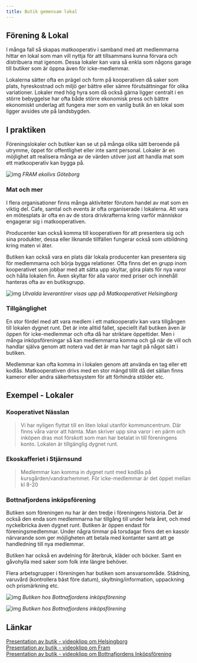 ```yaml
---
title: Butik gemensam lokal
---
```


## Förening & Lokal

I många fall så skapas matkooperativ i samband med att medlemmarna hittar en lokal som man vill nyttja för att tillsammans kunna förvara och distribuera mat igenom. Dessa lokaler kan vara så enkla som någons garage till butiker som är öppna även för icke-medlemmar.

Lokalerna sätter ofta en prägel och form på kooperativen då saker som plats, hyreskostnad och miljö ger bättre eller sämre förutsättningar för olika variationer. Lokaler med hög hyra som då också gärna ligger centralt i en större bebyggelse har ofta både större ekonomisk press och bättre ekonomiskt underlag att fungera mer som en vanlig butik än en lokal som ligger avsides ute på landsbygden.

## I praktiken

Föreningslokaler och butiker kan se ut på många olika sätt beroende på utrymme, öppet för offentlighet eller inte samt personal. Lokaler är en möjlighet att realisera många av de värden utöver just att handla mat som ett matkooperativ kan bygga på.

![img](/img/fram2020.jpg)
_FRAM ekolivs Göteborg_

### Mat och mer

I flera organisationer finns många aktiviteter förutom handel av mat som en viktig del. Cafe, samtal och events är ofta organiserade i lokalerna. Att vara en mötesplats är ofta en av de stora drivkrafterna kring varför människor engagerar sig i matkooperativen.

Producenter kan också komma till kooperativen för att presentera sig och sina produkter, dessa eller liknande tillfällen fungerar också som utbildning kring maten vi äter.

Butiken kan också vara en plats där lokala producenter kan presentera sig för medlemmarna och börja bygga relationer. Ofta finns det en grupp inom kooperativet som jobbar med att sätta upp skyltar, göra plats för nya varor och hålla lokalen fin. Även skyltar för alla varor med priser och innehåll hanteras ofta av en butiksgrupp.

![img](</img/IMG_20201001_175204317_HDR_(1).jpg>)
_Utvalda leverantörer visas upp på Matkooperativet Helsingborg_

### Tillgänglighet

En stor fördel med att vara medlem i ett matkooperativ kan vara tillgången till lokalen dygnet runt. Det är inte alltid fallet, speciellt ifall butiken även är öppen för icke-medlemmar och ofta då har striktare öppettider. Men i många inköpsföreningar så kan medlemmarna komma och gå när de vill och handlar själva genom att notera vad det är man har tagit på något sätt i butiken.

Medlemmar kan ofta komma in i lokalen genom att använda en tag eller ett kodlås. Matkooperativen drivs med en stor mängd tillit då det sällan finns kameror eller andra säkerhetssystem för att förhindra stölder etc.

## Exempel - Lokaler

### Kooperativet Nässlan

> Vi har nyligen flyttat till en liten lokal utanför kommuncentrum. Där finns våra varor att hämta. Man skriver upp sina varor i en pärm och inköpen dras mot förskott som man har betalat in till föreningens konto. Lokalen är tillgänglig dygnet runt.

### Ekoskafferiet i Stjärnsund

> Medlemmar kan komma in dygnet runt med kodlås på kursgården/vandrarhemmet. För icke-medlemmar är det öppet mellan kl 8-20

### Bottnafjordens inköpsförening

Butiken som föreningen nu har är den tredje i föreningens historia. Det är också den enda som medlemmarna har tillgång till under hela året, och med nyckelbricka även dygnet runt. Butiken är öppen endast för föreningsmedlemmar. Under några timmar på torsdagar finns det en kassör närvarande som ger möjligheten att betala med kontanter samt att ge handledning till nya medlemmar.

Butiken har också en avdelning för återbruk, kläder och böcker. Samt en gåvohylla med saker som folk inte längre behöver.

Flera arbetsgrupper i föreningen har butiken som ansvarsområde. Städning, varuvård (kontrollera bäst före datum), skyltning/information, uppackning och prismärkning etc.

![img](/img/bottnaf-ink1.jpg)
_Butiken hos Bottnafjordens inköpsförening_

![img](/img/bottnaf-ink2.jpg)
_Butiken hos Bottnafjordens inköpsförening_

## Länkar

[Presentation av butik - videoklipp om Helsingborg](https://www.youtube.com/watch?v=2iByBOMbaLM)  
[Presentation av butik - videoklipp om Fram](https://www.youtube.com/watch?v=zPqz3EmUseo)  
[Presentation av butik - videoklipp om Bottnafjordens Inköpsförening](https://www.youtube.com/watch?v=DruNhgSbPdQ)
